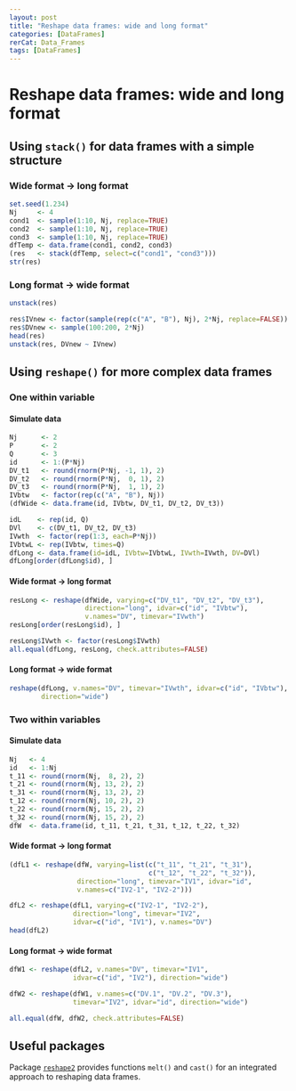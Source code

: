 ```yaml
---
layout: post
title: "Reshape data frames: wide and long format"
categories: [DataFrames]
rerCat: Data_Frames
tags: [DataFrames]
---
```


Reshape data frames: wide and long format
=========================

Using `stack()` for data frames with a simple structure
-------------------------

### Wide format -> long format

```r
set.seed(1.234)
Nj     <- 4
cond1  <- sample(1:10, Nj, replace=TRUE)
cond2  <- sample(1:10, Nj, replace=TRUE)
cond3  <- sample(1:10, Nj, replace=TRUE)
dfTemp <- data.frame(cond1, cond2, cond3)
(res   <- stack(dfTemp, select=c("cond1", "cond3")))
str(res)
```

### Long format -> wide format

```r
unstack(res)
```

```r
res$IVnew <- factor(sample(rep(c("A", "B"), Nj), 2*Nj, replace=FALSE))
res$DVnew <- sample(100:200, 2*Nj)
head(res)
unstack(res, DVnew ~ IVnew)
```

Using `reshape()` for more complex data frames
-------------------------

### One within variable

#### Simulate data

```r
Nj      <- 2
P       <- 2
Q       <- 3
id      <- 1:(P*Nj)
DV_t1   <- round(rnorm(P*Nj, -1, 1), 2)
DV_t2   <- round(rnorm(P*Nj,  0, 1), 2)
DV_t3   <- round(rnorm(P*Nj,  1, 1), 2)
IVbtw   <- factor(rep(c("A", "B"), Nj))
(dfWide <- data.frame(id, IVbtw, DV_t1, DV_t2, DV_t3))
```

```r
idL    <- rep(id, Q)
DVl    <- c(DV_t1, DV_t2, DV_t3)
IVwth  <- factor(rep(1:3, each=P*Nj))
IVbtwL <- rep(IVbtw, times=Q)
dfLong <- data.frame(id=idL, IVbtw=IVbtwL, IVwth=IVwth, DV=DVl)
dfLong[order(dfLong$id), ]
```

#### Wide format -> long format

```r
resLong <- reshape(dfWide, varying=c("DV_t1", "DV_t2", "DV_t3"),
                   direction="long", idvar=c("id", "IVbtw"),
                   v.names="DV", timevar="IVwth")
resLong[order(resLong$id), ]
```

```r
resLong$IVwth <- factor(resLong$IVwth)
all.equal(dfLong, resLong, check.attributes=FALSE)
```

#### Long format -> wide format

```r
reshape(dfLong, v.names="DV", timevar="IVwth", idvar=c("id", "IVbtw"),
        direction="wide")
```

### Two within variables

#### Simulate data

```r
Nj   <- 4
id   <- 1:Nj
t_11 <- round(rnorm(Nj,  8, 2), 2)
t_21 <- round(rnorm(Nj, 13, 2), 2)
t_31 <- round(rnorm(Nj, 13, 2), 2)
t_12 <- round(rnorm(Nj, 10, 2), 2)
t_22 <- round(rnorm(Nj, 15, 2), 2)
t_32 <- round(rnorm(Nj, 15, 2), 2)
dfW  <- data.frame(id, t_11, t_21, t_31, t_12, t_22, t_32)
```

#### Wide format -> long format

```r
(dfL1 <- reshape(dfW, varying=list(c("t_11", "t_21", "t_31"),
                                   c("t_12", "t_22", "t_32")),
                 direction="long", timevar="IV1", idvar="id",
                 v.names=c("IV2-1", "IV2-2")))
```

```r
dfL2 <- reshape(dfL1, varying=c("IV2-1", "IV2-2"),
				direction="long", timevar="IV2",
				idvar=c("id", "IV1"), v.names="DV")
head(dfL2)
```

#### Long format -> wide format

```r
dfW1 <- reshape(dfL2, v.names="DV", timevar="IV1",
                idvar=c("id", "IV2"), direction="wide")
```

```r
dfW2 <- reshape(dfW1, v.names=c("DV.1", "DV.2", "DV.3"),
                timevar="IV2", idvar="id", direction="wide")

all.equal(dfW, dfW2, check.attributes=FALSE)
```

Useful packages
-------------------------

Package [`reshape2`](http://cran.r-project.org/package=reshape2) provides functions `melt()` and `cast()` for an integrated approach to reshaping data frames.
